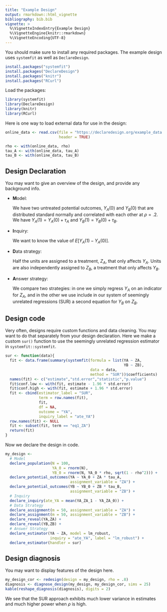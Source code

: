 ```yaml
---
title: "Example Design"
output: rmarkdown::html_vignette
bibliography: bib.bib
vignette: >
  %\VignetteIndexEntry{Example Design}
  %\VignetteEngine{knitr::rmarkdown}
  %\VignetteEncoding{UTF-8}
---
```


You should make sure to install any required packages. The example design uses `systemfit` as well as `DeclareDesign`.

```r
install.packages("systemfit")
install.packages("DeclareDesign")
install.packages("knitr")
install.packages("RCurl")
```

Load the packages:

```r
library(systemfit)
library(DeclareDesign)
library(knitr)
library(RCurl)
```

Here is one way to load external data for use in the design:

```r
online_data <- read.csv(file = "https://declaredesign.org/example_data.csv",
                        header = TRUE)

rho <- with(online_data, rho)
tau_A <- with(online_data, tau_A)
tau_B <- with(online_data, tau_B)
```

## Design Declaration

You may want to give an overview of the design, and provide any background info.

- **M**odel: 
    
    We have two untreated potential outcomes, $Y_A(0)$ and $Y_B(0)$ that are distributed standard normally and correlated with each other at $\rho = .2$. We have $Y_A(1) = Y_A(0) + \tau_A$ and  $Y_B(1) = Y_B(0) + \tau_B$. 
  
- **I**nquiry: 
    
    We want to know the value of $E[Y_A(1) - Y_A(0)]$. 

- **D**ata strategy: 
    
    Half the units are assigned to a treatment, $Z_A$, that only affects $Y_A$. Units are also independently assigned to $Z_B$, a treatment that only affects $Y_B$. 

- **A**nswer strategy: 
    
    We compare two strategies: in one we simply regress $Y_A$ on an indicator for $Z_A$, and in the other we use include in our system of seemingly unrelated regressions (SUR) a second equation for $Y_B$ on $Z_B$. 

## Design code

Very often, designs require custom functions and data cleaning. You may want to do that separately from your design declaration. Here we make a custom `sur()` function to use the seemingly unrelated regression estimator in `systemfit::systemfit`. 

```r
sur <- function(data){
  fit <- data.frame(summary(systemfit(formula = list(YA ~ ZA, 
                                                     YB ~ ZB),
                                      data = data,
                                      method = "SUR"))$coefficients)
  names(fit) <- c("estimate","std.error","statistic","p.value")
  fit$conf.low <- with(fit, estimate - 1.96 * std.error)
  fit$conf.high <- with(fit, estimate + 1.96 * std.error)
  fit <- cbind(estimator_label = "SUR",
               term = row.names(fit),
               fit, 
               df = NA, 
               outcome = "YA",
               inquiry_label = "ate_YA")
  row.names(fit) <- NULL
  fit <- subset(fit, term == "eq1_ZA")
  return(fit)
}
```

Now we declare the design in code.

```r
my_design <- 
  # Model
  declare_population(N = 100,
                     YA_0 = rnorm(N),
                     YB_0 = rnorm(N, YA_0 * rho, sqrt(1 - rho^2))) +
  declare_potential_outcomes(YA ~ YA_0 + ZA * tau_A,
                             assignment_variable = "ZA") +
  declare_potential_outcomes(YB ~ YB_0 + ZB * tau_B,
                             assignment_variable = "ZB") +
  # Inquiry
  declare_inquiry(ate_YA = mean(YA_ZA_1 - YA_ZA_0)) +
  # Data Strategy
  declare_assignment(m = 50, assignment_variable = "ZA") +
  declare_assignment(m = 50, assignment_variable = "ZB") +
  declare_reveal(YA,ZA) +
  declare_reveal(YB,ZB) +
  # Answer Strategy
  declare_estimator(YA ~ ZA, model = lm_robust, 
                    inquiry = "ate_YA", label = "lm_robust") +
  declare_estimator(handler = sur) 
```


## Design diagnosis

You may want to display features of the design here.

```r
my_design_cor <- redesign(design = my_design, rho = .8)
diagnosis <- diagnose_design(my_design, my_design_cor, sims = 25)
kable(reshape_diagnosis(diagnosis), digits = 2)
```

We see that the SUR approach exhibits much lower variance in estimates and much higher power when $\rho$ is high.

